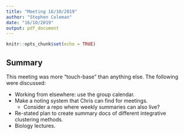 ```yaml
---
title: "Meeting 16/10/2019"
author: "Stephen Coleman"
date: "16/10/2019"
output: pdf_document
---
```


```r
knitr::opts_chunk$set(echo = TRUE)
```

## Summary

This meeting was more "touch-base" than anything else. The following were discussed:

* Working from elsewhere: use the group calendar.
* Make a noting system that Chris can find for meetings.
  + Consider a repo where weekly summaries can also live?
* Re-stated plan to create summary docs of different integrative clustering methods.
* Biology lectures.